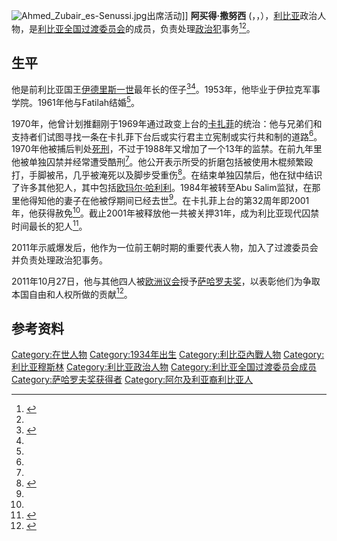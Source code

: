 [[File:Ahmed_Zubair_es-Senussi.jpg|thumb]]出席活动]]
'''阿买得·撒努西''' ({{lang-en|'''Ahmed Al-Zubair al-Senussi''' 或 '''Zubeir Ahmed El-Sharif'''}}，{{lang-ar|'''أحمد الزبير الشريف'''}}，{{bd|1934年|}}），[[利比亚|利比亚]]政治人物，是[[利比亚全国过渡委员会|利比亚全国过渡委员会]]的成员，负责处理[[政治犯|政治犯]]事务<ref>{{cite web|title=National Transitional Council|url=http://ntclibya.com/InnerPage.aspx?SSID=7&ParentID=3&LangID=1|publisher=[[National_Transitional_Council|National Transitional Council]]|accessdate=2011-08-25|archiveurl=http://www.webcitation.org/61DEzFbAb|archivedate=2011-08-25|location=[[Benghazi|Benghazi]]|year=2011}}</ref><ref name=spiegel/>。

== 生平 ==
他是前利比亚国王[[伊德里斯一世_(利比亞)|伊德里斯一世]]最年长的侄子<ref name=spiegel>{{cite news|last=Stock|first=Johnathan|title=Gaddafi-Opfer Al-Senussi: Gott entscheidet, was mit dir passiert|url=http://www.spiegel.de/politik/ausland/0,1518,750656,00.html|accessdate=2011-08-25|newspaper=[[Der_Spiegel|Der Spiegel]]|date=2011-03-13|agency=SPIEGEL-Verlag|archiveurl=https://www.webcitation.org/61DGwSOUj?url=http://www.spiegel.de/politik/ausland/0,1518,750656,00.html|archivedate=2011-08-25|language=de|dead-url=no}}</ref><ref name=univision/>。1953年，他毕业于伊拉克军事学院。1961年他与Fatilah结婚<ref name=spiegel/>。

1970年，他曾计划推翻刚于1969年通过政变上台的[[卡扎菲|卡扎菲]]的统治：他与兄弟们和支持者们试图寻找一条在卡扎菲下台后或实行君主立宪制或实行共和制的道路<ref name=univision/>。1970年他被捕后判处[[死刑|死刑]]，不过于1988年又增加了一个13年的监禁。在前九年里他被单独囚禁并经常遭受酷刑<ref name=spiegel/>。他公开表示所受的折磨包括被使用木棍频繁殴打，手脚被吊，几乎被淹死以及脚步受重伤<ref name=univision>{{cite news|title=Arm us to save us: Libyan ex-prisoner appeals|url=http://wires.univision.com/english/article/2011-03-13/arm-us-to-save-us|accessdate=2011-08-26|newspaper=[[Univision|Univision]]|date=2011-03-13|agency=[[Univision_Communications|Univision Communications]]|archiveurl=https://www.webcitation.org/61DITZztu?url=http://wires.univision.com/english/article/2011-03-13/arm-us-to-save-us|archivedate=2011-08-26|location=[[Doral,_Florida|Doral, Florida]]|dead-url=yes}}</ref>。在结束单独囚禁后，他在狱中结识了许多其他犯人，其中包括[[欧玛尔·哈利利|欧玛尔·哈利利]]。1984年被转至Abu Salim监狱，在那里他得知他的妻子在他被俘期间已经去世<ref name=spiegel/>。在卡扎菲上台的第32周年即2001年，他获得赦免<ref name=univision/>。截止2001年被释放他一共被关押31年，成为利比亚现代囚禁时间最长的犯人<ref>{{cite news|last=Brandeisky|first=Kara|title=Meet the New Leaders of Libya|url=http://www.tnr.com/slideshow/94053/slideshow-meet-the-new-leaders-libya?5|accessdate=2011-08-25|newspaper=[[The_New_Republic|The New Republic]]|date=2011-08-23|author2=Jarad Vary|author3=Matthew Zeitlin|agency=Mike Rancilio|archiveurl=https://www.webcitation.org/61DFf1YoQ?url=http://www.tnr.com/slideshow/94053/slideshow-meet-the-new-leaders-libya?5|archivedate=2011-08-25|location=[[Washington,_D.C.|Washington, D.C.]]|dead-url=no}}</ref>。

2011年示威爆发后，他作为一位前王朝时期的重要代表人物，加入了过渡委员会并负责处理政治犯事务。

2011年10月27日，他与其他四人被[[欧洲议会|欧洲议会]]授予[[萨哈罗夫奖|萨哈罗夫奖]]，以表彰他们为争取本国自由和人权所做的贡献<ref>{{Cite web |url=http://www.europarl.europa.eu/en/headlines/content/20111014FCS29297/1/html/Three-finalists-for-Sakharov-Prize-2011-honouring-human-rights-activists |title=存档副本 |accessdate=2011-10-29 |archive-date=2011-10-23 |archive-url=https://web.archive.org/web/20111023223729/http://www.europarl.europa.eu/en/headlines/content/20111014FCS29297/1/html/Three-finalists-for-Sakharov-Prize-2011-honouring-human-rights-activists |dead-url=no }}</ref>。

==参考资料==
{{reflist}}

{{薩哈羅夫獎獲得者}}
{{DEFAULTSORT:al-Senussi, Ahmed}}

[[Category:在世人物|Category:在世人物]]
[[Category:1934年出生|Category:1934年出生]]
[[Category:利比亞內戰人物|Category:利比亞內戰人物]]
[[Category:利比亚穆斯林|Category:利比亚穆斯林]]
[[Category:利比亚政治人物|Category:利比亚政治人物]]
[[Category:利比亚全国过渡委员会成员|Category:利比亚全国过渡委员会成员]]
[[Category:萨哈罗夫奖获得者|Category:萨哈罗夫奖获得者]]
[[Category:阿尔及利亚裔利比亚人|Category:阿尔及利亚裔利比亚人]]